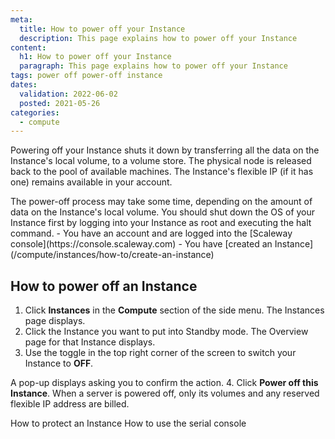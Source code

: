 ```yaml
---
meta:
  title: How to power off your Instance
  description: This page explains how to power off your Instance
content:
  h1: How to power off your Instance
  paragraph: This page explains how to power off your Instance
tags: power off power-off instance 
dates:
  validation: 2022-06-02
  posted: 2021-05-26 
categories:
  - compute
---
```


Powering off your Instance shuts it down by transferring all the data on the Instance's local volume, to a volume store. The physical node is released back to the pool of available machines. The Instance's flexible IP (if it has one) remains available in your account. 

<Macro id="iam-requirements" />

<Message type="note">
  The power-off process may take some time, depending on the amount of data on the Instance's local volume. You should shut down the OS of your Instance first by logging into your Instance as root and executing the halt command.
</Message>

<Message type="requirement">
  - You have an account and are logged into the [Scaleway console](https://console.scaleway.com)
  - You have [created an Instance](/compute/instances/how-to/create-an-instance)
</Message>

## How to power off an Instance

1. Click **Instances** in the **Compute** section of the side menu. The Instances page displays.
2. Click the Instance you want to put into Standby mode. The Overview page for that Instance displays.
3. Use the toggle <Icon name="toggle" /> in the top right corner of the screen to switch your Instance to **OFF**.
    <Lightbox src="scaleway-power-off.webp" alt="" />

  A pop-up displays asking you to confirm the action.
4. Click **Power off this Instance**.
    <Message type="important">
      When a server is powered off, only its volumes and any reserved flexible IP address are billed.
    </Message>


<Navigation title="See Also">
  <PreviousButton to="/compute/instances/how-to/use-protected-instance/">How to protect an Instance</PreviousButton>
  <NextButton to="/compute/instances/how-to/use-serial-console/">How to use the serial console</NextButton>
</Navigation>
